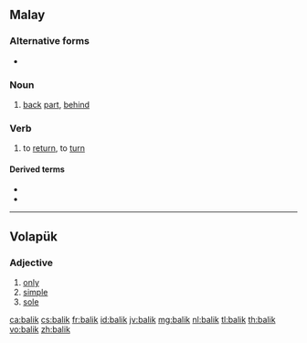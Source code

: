 {{also|balık|Balık|balík}}
==Malay==

===Alternative forms===
* {{l|ms|balek}}

===Noun===
{{ms-noun}}

# [[back]] [[part]], [[behind]]

===Verb===
{{ms-verb}}

# to [[return]], to [[turn]]

====Derived terms====
* {{l|ms|terbalik}}
* {{l|ms|balikkan}}

----

==Volapük==

===Adjective===
{{head|vo|adjectives}}

# [[only]]
# [[simple]]
# [[sole]]

[[ca:balik]]
[[cs:balik]]
[[fr:balik]]
[[id:balik]]
[[jv:balik]]
[[mg:balik]]
[[nl:balik]]
[[tl:balik]]
[[th:balik]]
[[vo:balik]]
[[zh:balik]]